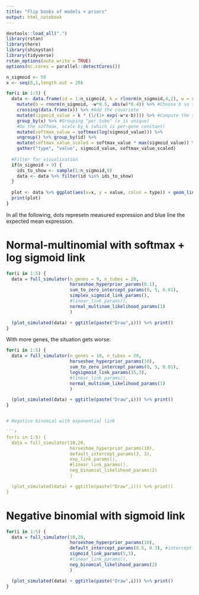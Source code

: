 ```yaml
---
title: "Flip books of models + priors"
output: html_notebook
---
```


```r
devtools::load_all(".")
library(rstan)
library(here)
library(shinystan)
library(tidyverse)
rstan_options(auto_write = TRUE)
options(mc.cores = parallel::detectCores())
```


```r
n_sigmoid <- 50
x <- seq(0,1,length.out = 20)

for(i in 1:5) {
  data <- data.frame(id = 1:n_sigmoid, k = rlnorm(n_sigmoid,4,2), w = rnorm(n_sigmoid,0, 10)) %>% 
    mutate(b = rnorm(n_sigmoid, -w*0.5, abs(w)*0.4)) %>% #Choose b so that most observed sigmoid parts are not falt
    crossing(data.frame(x)) %>% #Add the covariete
    mutate(sigmoid_value = k * (1/(1+ exp(-w*x-b)))) %>% #Compute the sigmoid
    group_by(x) %>% #Grouping "per-tube" (x is unique)
    #Do the softmax, scale by k (which is per-gene constant)
    mutate(softmax_value = softmax(log(sigmoid_value))) %>%
    ungroup() %>% group_by(id) %>%
    mutate(softmax_value_scaled = softmax_value * max(sigmoid_value)) %>%
    gather("type", "value", sigmoid_value, softmax_value_scaled)
  
  #Filter for visualisation
  if(n_sigmoid > 9) {
    ids_to_show <- sample(1:n_sigmoid,9)
    data <- data %>% filter(id %in% ids_to_show)
  }
  
  plot <- data %>% ggplot(aes(x=x, y = value, color = type)) + geom_line() + facet_wrap(~id, scales = "free_y") 
  print(plot)
}
```

In all the following, dots represetn measured expression and blue line the expected mean expression.

# Normal-multinomial with softmax + log sigmoid link


```r
for(i in 1:5) {
  data = full_simulator(n_genes = 9, n_tubes = 20,
                        horseshoe_hyperprior_params(0.1), 
                        sum_to_zero_intercept_params(0, 5, 0.01), 
                        simplex_sigmoid_link_params(), 
                        #linear_link_params(),
                        normal_multinom_likelihood_params(1)
                        )

  (plot_simulated(data) + ggtitle(paste("Draw",i))) %>% print()
}

```

With more genes, the situation gets worse:

```r
for(i in 1:5) {
  data = full_simulator(n_genes = 10, n_tubes = 20,
                        horseshoe_hyperprior_params(10), 
                        sum_to_zero_intercept_params(0, 5, 0.01), 
                        logsigmoid_link_params(15,3), 
                        #linear_link_params(),
                        normal_multinom_likelihood_params(1)
                        )

  (plot_simulated(data) + ggtitle(paste("Draw",i))) %>% print()
}


# Negative binomial with exponential link

```r
for(i in 1:5) {
  data = full_simulator(10,20,
                        horseshoe_hyperprior_params(10), 
                        default_intercept_params(3, 3), 
                        exp_link_params(), 
                        #linear_link_params(),
                        neg_binomial_likelihood_params(2)
                        )

  (plot_simulated(data) + ggtitle(paste("Draw",i))) %>% print()
}

```

# Negative binomial with sigmoid link

```r
for(i in 1:5) {
  data = full_simulator(10,20,
                        horseshoe_hyperprior_params(10), 
                        default_intercept_params(0.5, 0.3), #intercept here is the location of the inflection point
                        sigmoid_link_params(5,3), 
                        #linear_link_params(),
                        neg_binomial_likelihood_params(2)
                        )

  (plot_simulated(data) + ggtitle(paste("Draw",i))) %>% print()
}

```

